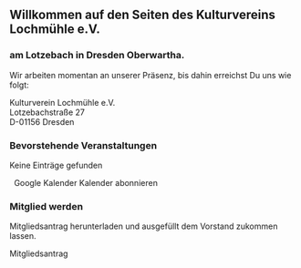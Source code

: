 ## Willkommen auf den Seiten des Kulturvereins Lochmühle e.V.

### am Lotzebach in Dresden Oberwartha.

Wir arbeiten momentan an unserer Präsenz, bis dahin erreichst Du uns wie folgt:

Kulturverein Lochmühle e.V.\
Lotzebachstraße 27\
D-01156 Dresden

### Bevorstehende Veranstaltungen

<kvlm-upcoming-events calendar-url="{{config.calendar.upcoming}}"
                      loading="Lade Veranstaltungen">
Keine Einträge gefunden
</kvlm-upcoming-events>

&nbsp;
<kvlm-buttons>
<kvlm-button href="{{config.calendar.google}}" target="_blank">
Google Kalender
</kvlm-button>
<kvlm-button href="{{config.calendar.ical}}" download="KVLM Kalender">
Kalender abonnieren
</kvlm-button>
</kvlm-buttons>

### Mitglied werden

Mitgliedsantrag herunterladen und ausgefüllt dem Vorstand zukommen lassen.

<kvlm-button href="{{config.docs.membership}}" download="KVLM Mitgliedsantrag.pdf">
  Mitgliedsantrag
</kvlm-button>
